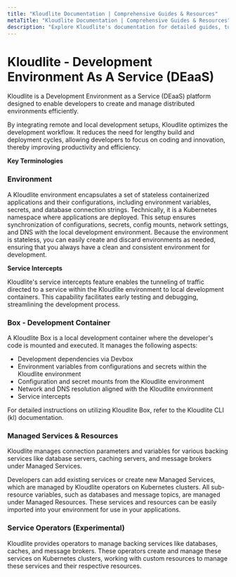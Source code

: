 ```yaml
---
title: "Kloudlite Documentation | Comprehensive Guides & Resources"  
metaTitle: "Kloudlite Documentation | Comprehensive Guides & Resources"  
description: "Explore Kloudlite's documentation for detailed guides, tutorials, and resources to maximize your use of our development environment platform"
---
```


# Kloudlite - Development Environment As A Service (DEaaS)

Kloudlite is a Development Environment as a Service (DEaaS) platform designed to enable developers to create and manage distributed environments efficiently.

By integrating remote and local development setups, Kloudlite optimizes the development workflow. It reduces the need for lengthy build and deployment cycles, allowing developers to focus on coding and innovation, thereby improving productivity and efficiency.

**Key Terminologies**

### Environment

A Kloudlite environment encapsulates a set of stateless containerized applications and their configurations, including environment variables, secrets, and database connection strings. Technically, it is a Kubernetes namespace where applications are deployed. This setup ensures synchronization of configurations, secrets, config mounts, network settings, and DNS with the local development environment. Because the environment is stateless, you can easily create and discard environments as needed, ensuring that you always have a clean and consistent environment for development.

**Service Intercepts**

Kloudlite's service intercepts feature enables the tunneling of traffic directed to a service within the Kloudlite environment to local development containers. This capability facilitates early testing and debugging, streamlining the development process.

### Box - Development Container

A Kloudlite Box is a local development container where the developer's code is mounted and executed. It manages the following aspects:
- Development dependencies via Devbox
- Environment variables from configurations and secrets within the Kloudlite environment
- Configuration and secret mounts from the Kloudlite environment
- Network and DNS resolution aligned with the Kloudlite environment
- Service intercepts

For detailed instructions on utilizing Kloudlite Box, refer to the Kloudlite CLI (kl) documentation.

### Managed Services & Resources

Kloudlite manages connection parameters and variables for various backing services like database servers, caching servers, and message brokers under Managed Services. 

Developers can add existing services or create new Managed Services, which are managed by Kloudlite operators on Kubernetes clusters. All sub-resource variables, such as databases and message topics, are managed under Managed Resources. These services and resources can be easily imported into your environment for use in your applications.

### Service Operators (Experimental)

Kloudlite provides operators to manage backing services like databases, caches, and message brokers. These operators create and manage these services on Kubernetes clusters, working with custom resources to manage these services and their respective resources.
